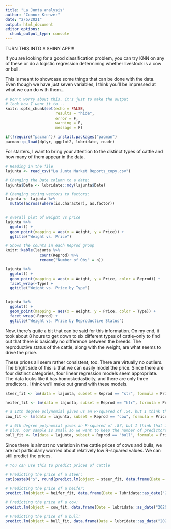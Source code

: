 ```yaml
---
title: "La Junta analysis"
author: "Connor Krenzer"
date: "2/5/2021"
output: html_document
editor_options: 
  chunk_output_type: console
---
```


TURN THIS INTO A SHINY APP!!!

If you are looking for a good classification problem, you can try KNN on any of these or do a logistic regression determining whether livestock is a cow or bull.

This is meant to showcase some things that can be done with the data. Even though we have just seven variables, I think you'll be impressed at what we can do with them...


```r
# Don't worry about this, it's just to make the output
# look how I want it to...
knitr::opts_chunk$set(echo = FALSE,
                      results = "hide",
                      error = F,
                      warning = F,
                      message = F)
```


```r
if(!require("pacman")) install.packages("pacman")
pacman::p_load(dplyr, ggplot2, lubridate, readr)

```

For starters, I want to bring your attention to the distinct types of cattle and how many of them appear in the data.
```r
# Reading in the file
lajunta <- read_csv("La Junta Market Reports_copy.csv")

# Changing the Date column to a date:
lajunta$Date <- lubridate::mdy(lajunta$Date)

# Changing string vectors to factors:
lajunta <- lajunta %>% 
  mutate(across(where(is.character), as.factor))


# overall plot of weight vs price
lajunta %>% 
  ggplot() +
  geom_point(mapping = aes(x = Weight, y = Price)) +
  ggtitle("Weight vs. Price")

# Shows the counts in each Reprod group
knitr::kable(lajunta %>% 
               count(Reprod) %>% 
               rename("Number of Obs" = n))

lajunta %>%
  ggplot() +
  geom_point(mapping = aes(x = Weight, y = Price, color = Reprod)) +
  facet_wrap(~Type) +
  ggtitle("Weight vs. Price by Type") 


lajunta %>%
  ggplot() +
  geom_point(mapping = aes(x = Weight, y = Price, color = Type)) +
  facet_wrap(~Reprod) +
  ggtitle("Weight vs. Price by Reproductive Status") 

```

Now, there's quite a bit that can be said for this information. On my end, it took about 8 hours to get down to six different types of cattle--only to find out that there is basically no difference between the breeds. The reproductive status of the cattle, along with the weight, are what seems to drive the price.

These prices all seem rather consistent, too. There are virtually no outliers. The bright side of this is that we can easily model the price. Since there are four distinct categories, four linear regression models seem appropriate. The data looks like it has homoskedasticity, and there are only three predictors. I think we'll make out grand with these models.

```r

steer_fit <- lm(data = lajunta, subset = Reprod == "str", formula = Price ~ Date + Quantity + poly(Weight, degree = 2))

heifer_fit <- lm(data = lajunta, subset = Reprod == "hfr", formula = Price ~ Date + Quantity + poly(Weight, degree = 2))

# a 12th degree polynomial gives us an R-squared of .54, but I think that is due to overfitting
cow_fit <- lm(data = lajunta, subset = Reprod == "cow", formula = Price ~ Date + poly(Weight, 3))

# a 6th degree polynomial gives an R-squared of .87, but I think that is due to overfitting
# plus, our sample is small so we want to keep the number of predictors small
bull_fit <- lm(data = lajunta, subset = Reprod == "bull", formula = Price ~ Date + poly(Weight, 2))

```

Since there is almost no variation in the cattle prices of cows and bulls, we are not particularly worried about relatively low R-squared values. We can still predict the prices.

```r
# You can use this to predict prices of cattle

# Predicting the price of a steer:
cat(paste0("$", round(predict.lm(object = steer_fit, data.frame(Date = lubridate::as_date("2021-02-06"), Quantity = 1, Weight = 750)), 2)))

# Predicting the price of a heifer:
predict.lm(object = heifer_fit, data.frame(Date = lubridate::as_date("2021-01-20"), Quantity = 3, Weight = 600))

# Predicting the price of a cow:
predict.lm(object = cow_fit, data.frame(Date = lubridate::as_date("2020-10-20"), Quantity = 1, Weight = 1250))

# Predicting the price of a bull:
predict.lm(object = bull_fit, data.frame(Date = lubridate::as_date("2020-10-20"), Quantity = 1, Weight = 2150))

```